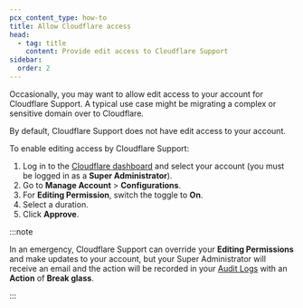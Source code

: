 ```yaml
---
pcx_content_type: how-to
title: Allow Cloudflare access
head:
  - tag: title
    content: Provide edit access to Cloudflare Support
sidebar:
  order: 2
---
```


Occasionally, you may want to allow edit access to your account for Cloudflare Support. A typical use case might be migrating a complex or sensitive domain over to Cloudflare.

By default, Cloudflare Support does not have edit access to your account.

To enable editing access by Cloudflare Support:

1. Log in to the [Cloudflare dashboard](https://dash.cloudflare.com/login) and select your account (you must be logged in as a **Super Administrator**).
2. Go to **Manage Account** > **Configurations**.
3. For **Editing Permission**, switch the toggle to **On**.
4. Select a duration.
5. Click **Approve**.

:::note


In an emergency, Cloudflare Support can override your **Editing Permissions** and make updates to your account, but your Super Administrator will receive an email and the action will be recorded in your [Audit Logs](/fundamentals/account/account-security/review-audit-logs/) with an **Action** of **Break glass**.


:::
